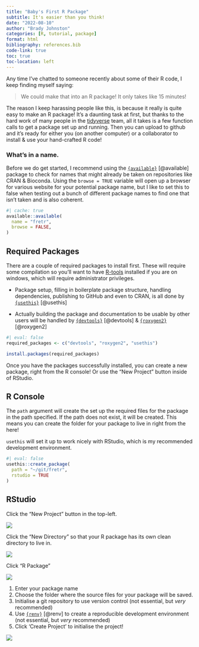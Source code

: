 ```yaml
---
title: "Baby's First R Package"
subtitle: It's easier than you think!
date: "2022-08-10"
author: "Brady Johnston"
categories: [R, tutorial, package]
format: html
bibliography: references.bib
code-link: true
toc: true
toc-location: left
---
```


Any time I've chatted to someone recently about some of their R code, I keep finding myself saying:

> We could make that into an R package! It only takes like 15 minutes!

The reason I keep harassing people like this, is because it really is quite easy to make an R package! It's a daunting task at first, but thanks to the hard work of many people in the <mono>[tidyverse](https://tidyverse.org)</mono> team, all it takes is a few function calls to get a package set up and running. Then you can upload to github and it's ready for either you (on another computer) or a collaborator to install & use your hand-crafted R code!

### What's in a name.

Before we do get started, I recommend using the [`{available}`](https://github.com/r-lib/available) [@available] package to check for names that might already be taken on repositories like CRAN & Bioconda. Using the `browse = TRUE` variable will open up a browser for various website for your potential package name, but I like to set this to false when testing out a bunch of different package names to find one that isn't taken and is also coherent.

```r
#| cache: true
available::available(
  name = "fretr", 
  browse = FALSE, 
)
```

## Required Packages

There are a couple of required packages to install first. These will require some compilation so you'll want to have [R-tools](https://cran.r-project.org/bin/windows/Rtools/) installed if you are on windows, which will require administrator privileges.

-   Package setup, filling in boilerplate package structure, handling dependencies, publishing to GitHub and even to CRAN, is all done by [`{usethis}`](https://usethis.r-lib.org/) [@usethis]

-   Actually building the package and documentation to be usable by other users will be handled by [`{devtools}`](https://devtools.r-lib.org/) [@devtools] & [`{roxygen2}`](https://roxygen2.r-lib.org/index.html) [@roxygen2]

```r
#| eval: false
required_packages <- c("devtools", "roxygen2", "usethis")

install.packages(required_packages)
```

Once you have the packages successfully installed, you can create a new package, right from the R console! Or use the "New Project" button inside of RStudio.

::: panel-tabset
## R Console

The `path` argument will create the set up the required files for the package in the path specified. If the path does not exist, it will be created. This means you can create the folder for your package to live in right from the here!

`usethis` will set it up to work nicely with RStudio, which is my recommended development environment.

```r
#| eval: false
usethis::create_package(
  path = "~/git/fretr",
  rstudio = TRUE
)
```

## RStudio

Click the "New Project" button in the top-left.

![](images/CleanShot%202022-08-02%20at%2018.01.58.png)

Click the "New Directory" so that your R package has its own clean directory to live in.

![](images/CleanShot%202022-08-02%20at%2018.15.45.png)

Click "R Package"

![](images/paste-091C7924.png)

1.  Enter your package name
2.  Choose the folder where the source files for your package will be saved.
3.  Initialise a git repository to use version control (not essential, but *very* recommended)
4.  Use [`{renv}`](https://rstudio.github.io/renv/) [@renv] to create a reproducible development environment (not essential, but *very* recommended)
5.  Click 'Create Project' to initialise the project!

![](images/CleanShot%202022-08-02%20at%2018.18.04.png)
:::
